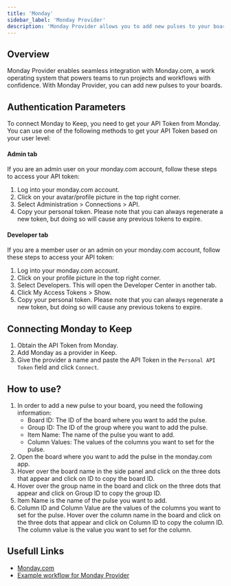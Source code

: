 ```yaml
---
title: 'Monday'
sidebar_label: 'Monday Provider'
description: 'Monday Provider allows you to add new pulses to your boards'
---
```


## Overview

Monday Provider enables seamless integration with Monday.com, a work operating system that powers teams to run projects and workflows with confidence. With Monday Provider, you can add new pulses to your boards.

## Authentication Parameters

To connect Monday to Keep, you need to get your API Token from Monday. You can use one of the following methods to get your API Token based on your user level:

#### Admin tab

If you are an admin user on your monday.com account, follow these steps to access your API token:

1. Log into your monday.com account.
2. Click on your avatar/profile picture in the top right corner.
3. Select Administration > Connections > API.
4. Copy your personal token. Please note that you can always regenerate a new token, but doing so will cause any previous tokens to expire.

#### Developer tab

If you are a member user or an admin on your monday.com account, follow these steps to access your API token:

1. Log into your monday.com account.
2. Click on your profile picture in the top right corner.
3. Select Developers. This will open the Developer Center in another tab.
4. Click My Access Tokens > Show.
5. Copy your personal token. Please note that you can always regenerate a new token, but doing so will cause any previous tokens to expire.

## Connecting Monday to Keep

1. Obtain the API Token from Monday.
2. Add Monday as a provider in Keep.
3. Give the provider a name and paste the API Token in the `Personal API Token` field and click `Connect`.

## How to use?

1. In order to add a new pulse to your board, you need the following information:
   - Board ID: The ID of the board where you want to add the pulse.
   - Group ID: The ID of the group where you want to add the pulse.
   - Item Name: The name of the pulse you want to add.
   - Column Values: The values of the columns you want to set for the pulse.
2. Open the board where you want to add the pulse in the monday.com app.
3. Hover over the board name in the side panel and click on the three dots that appear and click on ID to copy the board ID.
4. Hover over the group name in the board and click on the three dots that appear and click on Group ID to copy the group ID.
5. Item Name is the name of the pulse you want to add.
6. Column ID and Column Value are the values of the columns you want to set for the pulse. Hover over the column name in the board and click on the three dots that appear and click on Column ID to copy the column ID. The column value is the value you want to set for the column.

## Usefull Links
- [Monday.com](https://monday.com/)
- [Example workflow for Monday Provider](https://github.com/keephq/keep/blob/main/examples/workflows/monday_create_pulse.yml)
